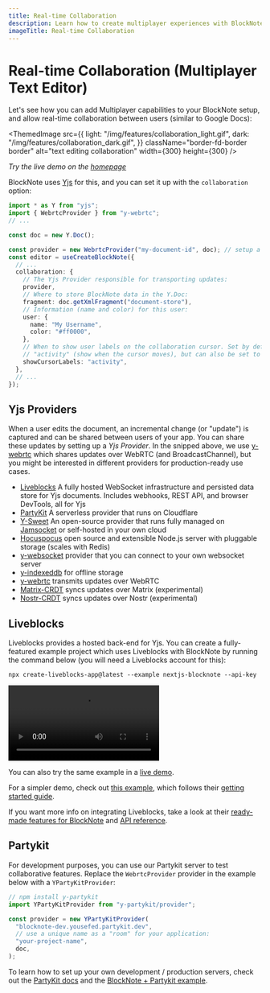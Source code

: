 ```yaml
---
title: Real-time Collaboration
description: Learn how to create multiplayer experiences with BlockNote
imageTitle: Real-time Collaboration
---
```


# Real-time Collaboration (Multiplayer Text Editor)

Let's see how you can add Multiplayer capabilities to your BlockNote setup, and allow real-time collaboration between users (similar to Google Docs):

<ThemedImage
  src={{
    light: "/img/features/collaboration_light.gif",
    dark: "/img/features/collaboration_dark.gif",
  }}
  className="border-fd-border border"
  alt="text editing collaboration"
  width={300}
  height={300}
/>

_Try the live demo on the [homepage](https://www.blocknotejs.org)_

BlockNote uses [Yjs](https://github.com/yjs/yjs) for this, and you can set it up with the `collaboration` option:

```typescript
import * as Y from "yjs";
import { WebrtcProvider } from "y-webrtc";
// ...

const doc = new Y.Doc();

const provider = new WebrtcProvider("my-document-id", doc); // setup a yjs provider (explained below)
const editor = useCreateBlockNote({
  // ...
  collaboration: {
    // The Yjs Provider responsible for transporting updates:
    provider,
    // Where to store BlockNote data in the Y.Doc:
    fragment: doc.getXmlFragment("document-store"),
    // Information (name and color) for this user:
    user: {
      name: "My Username",
      color: "#ff0000",
    },
    // When to show user labels on the collaboration cursor. Set by default to
    // "activity" (show when the cursor moves), but can also be set to "always".
    showCursorLabels: "activity",
  },
  // ...
});
```

## Yjs Providers

When a user edits the document, an incremental change (or "update") is captured and can be shared between users of your app. You can share these updates by setting up a _Yjs Provider_. In the snipped above, we use [y-webrtc](https://github.com/yjs/y-webrtc) which shares updates over WebRTC (and BroadcastChannel), but you might be interested in different providers for production-ready use cases.

- [Liveblocks](https://liveblocks.io/yjs) A fully hosted WebSocket infrastructure and persisted data store for Yjs documents. Includes webhooks, REST API, and browser DevTools, all for Yjs
- [PartyKit](https://www.partykit.io/) A serverless provider that runs on Cloudflare
- [Y-Sweet](https://jamsocket.com/y-sweet) An open-source provider that runs fully managed on [Jamsocket](https://jamsocket.com) or self-hosted in your own cloud
- [Hocuspocus](https://www.hocuspocus.dev/) open source and extensible Node.js server with pluggable storage (scales with Redis)
- [y-websocket](https://github.com/yjs/y-websocket) provider that you can connect to your own websocket server
- [y-indexeddb](https://github.com/yjs/y-indexeddb) for offline storage
- [y-webrtc](https://github.com/yjs/y-webrtc) transmits updates over WebRTC
- [Matrix-CRDT](https://github.com/yousefED/matrix-crdt) syncs updates over Matrix (experimental)
- [Nostr-CRDT](https://github.com/yousefED/nostr-crdt) syncs updates over Nostr (experimental)

## Liveblocks

Liveblocks provides a hosted back-end for Yjs. You can create a fully-featured example project which uses Liveblocks with BlockNote by running the command below (you will need a Liveblocks account for this):

```shell
npx create-liveblocks-app@latest --example nextjs-blocknote --api-key
```

<video
  autoPlay
  loop
  src="/img/screenshots/liveblocks_blocknote_example.mp4"
  aria-label="BlockNote example using Liveblocks Yjs, showing collaboration and DevTools"
/>

You can also try the same example in a [live demo](https://liveblocks.io/examples/collaborative-text-editor/nextjs-blocknote).

For a simpler demo, check out [this example](/examples/collaboration/liveblocks), which follows their [getting started guide](https://liveblocks.io/docs/get-started/react-blocknote).

If you want more info on integrating Liveblocks, take a look at their [ready-made features for BlockNote](https://liveblocks.io/docs/ready-made-features/text-editor/blocknote) and [API reference](https://liveblocks.io/docs/api-reference/liveblocks-react-blocknote#AnchoredThreads).

## Partykit

For development purposes, you can use our Partykit server to test collaborative features. Replace the `WebrtcProvider` provider in the example below with a `YPartyKitProvider`:

```typescript
// npm install y-partykit
import YPartyKitProvider from "y-partykit/provider";

const provider = new YPartyKitProvider(
  "blocknote-dev.yousefed.partykit.dev",
  // use a unique name as a "room" for your application:
  "your-project-name",
  doc,
);
```

To learn how to set up your own development / production servers, check out the [PartyKit docs](https://github.com/partykit/partykit) and the [BlockNote + Partykit example](https://github.com/partykit/partykit/tree/main/examples/blocknote).

<CardTable path="collaboration" />
